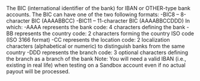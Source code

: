   
<ParamField body="BIC" type="string">     
The BIC (international identifier of the bank) for IBAN or OTHER-type bank accounts.  
The BIC can have one of the two following formats:  
-BIC8 – 8-character BIC (AAAABBCC)  
-BIC11 – 11-character BIC (AAAABBCCDDD)  
In which:  
-AAAA represents the bank code: 4 characters defining the bank  
-BB represents the country code: 2 characters forming the country ISO code (ISO 3166 format)  
-CC represents the location code: 2 localization characters (alphabetical or numeric) to distinguish banks from the same country  
-DDD represents the branch code: 3 optional characters defining the branch as a branch of the bank  
Note: You will need a valid IBAN (i.e., existing in real life) when testing on a Sandbox account even if no actual payout will be processed.  
</ParamField>